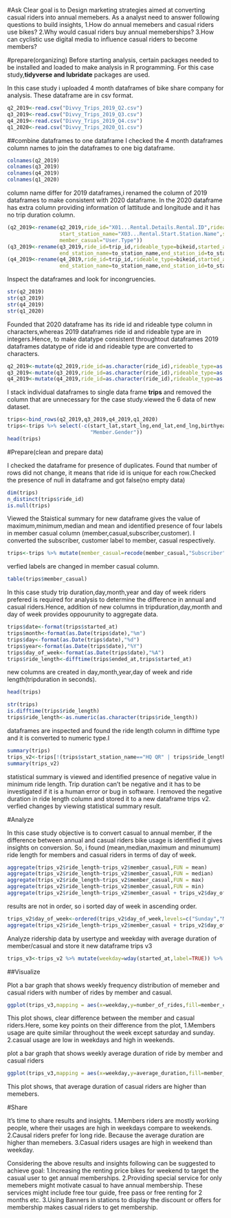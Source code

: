   
#Ask
  Clear goal is to Design marketing strategies aimed at converting casual riders into annual memebers. As a analyst need to answer following questions to build insights,
  1.How do annual memebers and casual riders use bikes?
  2.Why would casual riders buy annual memeberships?
  3.How can cyclistic use digital media to influence casual riders to become members?
  
#prepare(organizing)
  Before starting analysis, certain packages needed to be installed and loaded to make analysis in R programming. For this case study,**tidyverse and lubridate** packages are used.

In this case study i uploaded 4 month dataframes of bike share company for analysis. These dataframe are in csv format.

```{r upload}
q2_2019<-read.csv("Divvy_Trips_2019_Q2.csv")
q3_2019<-read.csv("Divvy_Trips_2019_Q3.csv")
q4_2019<-read.csv("Divvy_Trips_2019_Q4.csv")
q1_2020<-read.csv("Divvy_Trips_2020_Q1.csv")
```

##combine dataframes to one dataframe
  I checked the 4 month dataframes column names to join the dataframes to one big dataframe.
  
```{r column name}
colnames(q2_2019)
colnames(q3_2019)
colnames(q4_2019)
colnames(q1_2020)
```

  column name differ for 2019 dataframes,i renamed the column of 2019 dataframes to make consistent with 2020 dataframe. In the 2020 dataframe has extra column providing information of lattitude and longitude and it has no trip duration column.
  
```{r rename column}
(q2_2019<-rename(q2_2019,ride_id="X01...Rental.Details.Rental.ID",rideable_type="X01...Rental.Details.Bike.ID",started_at="X01...Rental.Details.Local.Start.Time",ended_at="X01...Rental.Details.Local.End.Time",
                 start_station_name="X03...Rental.Start.Station.Name",start_station_id="X03...Rental.Start.Station.ID",end_station_name="X02...Rental.End.Station.Name",end_station_id= "X02...Rental.End.Station.ID",
                 member_casual="User.Type"))
(q3_2019<-rename(q3_2019,ride_id=trip_id,rideable_type=bikeid,started_at=start_time,ended_at=end_time,start_station_name=from_station_name,start_station_id=from_station_id,
                 end_station_name=to_station_name,end_station_id=to_station_id,member_casual=usertype))
(q4_2019<-rename(q4_2019,ride_id=trip_id,rideable_type=bikeid,started_at=start_time,ended_at=end_time,start_station_name=from_station_name,start_station_id=from_station_id,
                 end_station_name=to_station_name,end_station_id=to_station_id,member_casual=usertype))
```

  Inspect the dataframes and look for incongruencies. 

```{r datatype inspection}
str(q2_2019)
str(q3_2019)
str(q4_2019)
str(q1_2020)
```

  Founded that 2020 dataframe has its ride id and rideable type column in characters,whereas 2019 dataframes ride id and rideable type are in integers.Hence, to make datatype consistent throughtout dataframes 2019 dataframes datatype of ride id and rideable type are converted to characters.

```{r changing datatype}
q2_2019<-mutate(q2_2019,ride_id=as.character(ride_id),rideable_type=as.character(rideable_type))
q3_2019<-mutate(q3_2019,ride_id=as.character(ride_id),rideable_type=as.character(rideable_type))
q4_2019<-mutate(q4_2019,ride_id=as.character(ride_id),rideable_type=as.character(rideable_type))
```

  I stack individual dataframes to single data frame **trips** and removed the column that are unnecessary for the case study.viewed the 6 data of new dataset.

```{r join the dataframes}
trips<-bind_rows(q2_2019,q3_2019,q4_2019,q1_2020)
trips<-trips %>% select(-c(start_lat,start_lng,end_lat,end_lng,birthyear,gender,tripduration,"X01...Rental.Details.Duration.In.Seconds.Uncapped","X05...Member.Details.Member.Birthday.Year",
                           "Member.Gender"))
head(trips)
```

#Prepare(clean and prepare data)

  I checked the dataframe for presence of duplicates. Found that number of rows did not change, it means that ride id is unique for each row.Checked the presence of null in dataframe and got false(no empty data)
  
```{r clean data}
dim(trips)
n_distinct(trips$ride_id)
is.null(trips)
```

  Viewed the Staistical summary for new dataframe gives the value of maximum,minimum,median and mean and identified presence of four labels in member casual column (member,casual,subscriber,customer). I converted the subscriber, customer label to member, casual respectively.
  
```{r filter to two label}
trips<-trips %>% mutate(member_casual=recode(member_casual,"Subscriber"="member","Customer"="casual"))
```

verfied labels are changed in member casual column.

```{r}
table(trips$member_casual)
```

In this case study trip duration,day,month,year and day of week riders prefered is required for analysis to determine the difference in annual and casual riders.Hence, addition of new columns in tripduration,day,month and day of week provides oppourunity to aggregate data.

```{r creating new column}
trips$date<-format(trips$started_at)
trips$month<-format(as.Date(trips$date),"%m")
trips$day<-format(as.Date(trips$date),"%d")
trips$year<-format(as.Date(trips$date),"%Y")
trips$day_of_week<-format(as.Date(trips$date),"%A")
trips$ride_length<-difftime(trips$ended_at,trips$started_at)
```
  
  new columns are created in day,month,year,day of week and ride length(tripduration in seconds).

```{r}
head(trips)
```


```{r}
str(trips)
is.difftime(trips$ride_length)
trips$ride_length<-as.numeric(as.character(trips$ride_length))
```

dataframes are inspected and found the ride length column in difftime type and it is converted to numeric type.I

```{r satistical summary}
summary(trips)
trips_v2<-trips[!(trips$start_station_name=="HQ QR" | trips$ride_length<0),]
summary(trips_v2)
```

statistical summary is viewed and identified presence of negative value in minimum ride length. Trip duration can't be negative and it has to be investigated if it is a human error or bug in software. I removed the negative duration in ride length column and stored it to a new dataframe trips v2. verfied changes by viewing statistical summary result.  

#Analyze

In this case study objective is to convert casual to annual member, if the difference between annual and casual riders bike usage is identified it gives insights on conversion. So, i found (mean,median,maximum and minumum) ride length for members and casual riders in terms of day of week.
  
```{r analyze}
aggregate(trips_v2$ride_length~trips_v2$member_casual,FUN = mean)
aggregate(trips_v2$ride_length~trips_v2$member_casual,FUN = median)
aggregate(trips_v2$ride_length~trips_v2$member_casual,FUN = max)
aggregate(trips_v2$ride_length~trips_v2$member_casual,FUN = min)
aggregate(trips_v2$ride_length~trips_v2$member_casual + trips_v2$day_of_week,FUN = mean)
```

results are not in order, so i sorted day of week in ascending order.

```{r}
trips_v2$day_of_week<-ordered(trips_v2$day_of_week,levels=c("Sunday","Monday","Tuesday","Wednesday","Thursday","Friday","Saturday"))
aggregate(trips_v2$ride_length~trips_v2$member_casual + trips_v2$day_of_week,FUN = mean)
```

Analyze ridership data by usertype and weekday with average duration of member/casual and store it new dataframe trips v3

```{r sort in order}
trips_v3<-trips_v2 %>% mutate(weekday=wday(started_at,label=TRUE)) %>% group_by(member_casual,weekday) %>% summarise(number_of_rides=n(),average_duration=mean(ride_length)) %>% arrange(member_casual,weekday)
```

##Visualize

  Plot a bar graph that shows weekly frequency distribution of memeber and casual riders with number of rides by member and casual.

```{r bar chart}
ggplot(trips_v3,mapping = aes(x=weekday,y=number_of_rides,fill=member_casual))+geom_col(position = "dodge")
```
 
 This plot shows, clear difference between the member and casual riders.Here, some key points on their difference from the plot,
  1.Members usage are quite similar throughout the week except saturday and sunday.
  2.casual usage are low in weekdays and high in weekends.
  
  plot a bar graph that shows weekly average duration of ride by member and casual riders
  
```{r bar chart1}
ggplot(trips_v3,mapping = aes(x=weekday,y=average_duration,fill=member_casual))+geom_col(position = "dodge")
```

 This plot shows, that average duration of casual riders are higher than memebers.
 
#Share
  
It's time to share results and insights.
  1.Members riders are mostly working people, where their usages are high in weekdays compare to weekends.
  2.Causal riders prefer for long ride. Because the average duration are higher than memebers.
  3.Casual riders usages are high in weekend than weekday.
  
Considering the above results and insights following can be suggested to achieve goal:
  1.Increasing the renting price bikes for weekend to target the casual user to get annual memberships.
  2.Providing special service for only memebers might motivate casual to have annual membership. These services might include free tour guide, free pass or free renting for 2 months etc.
  3.Using Banners in stations to display the discount or offers for membership makes casual riders to get membership.
  

  

